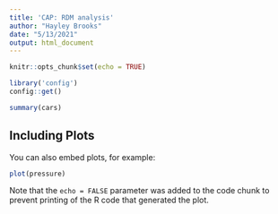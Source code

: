 ```yaml
---
title: 'CAP: RDM analysis'
author: "Hayley Brooks"
date: "5/13/2021"
output: html_document
---
```


```r
knitr::opts_chunk$set(echo = TRUE)

library('config')
config::get()
```


```r
summary(cars)
```

## Including Plots

You can also embed plots, for example:

```r
plot(pressure)
```

Note that the `echo = FALSE` parameter was added to the code chunk to prevent printing of the R code that generated the plot.
